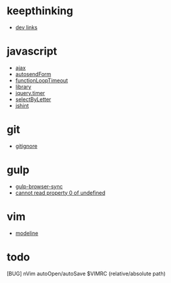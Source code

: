 = keepthinking =
* [[dev links]]

= javascript =
* [[ajax]]
* [[autosendForm]]
* [[functionLoopTimeout]]
* [[library]]
* [[jquery.timer]]
* [[selectByLetter]]
* [[jshint]]

= git =
* [[gitignore]]

= gulp =
* [[gulp-browser-sync]]
* [[cannot read property 0 of undefined]]

= vim =
* [[modeline]]

= todo =
[BUG] nVim autoOpen/autoSave $VIMRC (relative/absolute path)
